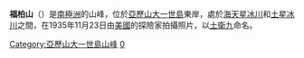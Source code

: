 {{coord|71|47|S|68|47|W|display=title}}

'''福柏山'''（{{lang-en|Mount Phoebe}}）是[[南極洲|南極洲]]的山峰，位於[[亞歷山大一世島|亞歷山大一世島]]東岸，處於[[海天星冰川|海天星冰川]]和[[土星冰川|土星冰川]]之間，在1935年11月23日由[[美國|美國]]的探險家拍攝照片，以[[土衛九|土衛九]]命名。

{{DEFAULTSORT:Mount Phoebe}}
[[Category:亞歷山大一世島山峰|Category:亞歷山大一世島山峰]]
[[Category:海拔1000公尺至1999公尺的南極洲山峰|0]]

{{AlexanderIsland-geo-stub}}